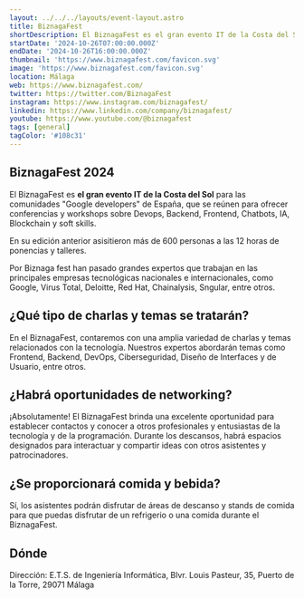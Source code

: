 ```yaml
---
layout: ../../../layouts/event-layout.astro
title: BiznagaFest
shortDescription: El BiznagaFest es el gran evento IT de la Costa del Sol para las comunidades "Google developers" de España, que se reúnen para ofrecer conferencias y workshops sobre Devops, Backend, Frontend, Chatbots, IA, Blockchain y soft skills.
startDate: '2024-10-26T07:00:00.000Z'
endDate: '2024-10-26T16:00:00.000Z'
thumbnail: 'https://www.biznagafest.com/favicon.svg'
image: 'https://www.biznagafest.com/favicon.svg'
location: Málaga
web: https://www.biznagafest.com/
twitter: https://twitter.com/BiznagaFest
instagram: https://www.instagram.com/biznagafest/
linkedin: https://www.linkedin.com/company/biznagafest/
youtube: https://www.youtube.com/@biznagafest
tags: [general]
tagColor: '#108c31'
---
```



## BiznagaFest 2024

El BiznagaFest es **el gran evento IT de la Costa del Sol** para las comunidades "Google developers" de España, que se reúnen para ofrecer conferencias y workshops sobre Devops, Backend, Frontend, Chatbots, IA, Blockchain y soft skills.

En su edición anterior asisitieron más de 600 personas a las 12 horas de ponencias y talleres.

Por Biznaga fest han pasado grandes expertos que trabajan en las principales empresas tecnológicas nacionales e internacionales, como Google, Virus Total, Deloitte, Red Hat, Chainalysis, Sngular, entre otros.

## ¿Qué tipo de charlas y temas se tratarán?

En el BiznagaFest, contaremos con una amplia variedad de charlas y temas relacionados con la tecnología. Nuestros expertos abordarán temas como Frontend, Backend, DevOps, Ciberseguridad, Diseño de Interfaces y de Usuario, entre otros.

## ¿Habrá oportunidades de networking?

¡Absolutamente! El BiznagaFest brinda una excelente oportunidad para establecer contactos y conocer a otros profesionales y entusiastas de la tecnología y de la programación. Durante los descansos, habrá espacios designados para interactuar y compartir ideas con otros asistentes y patrocinadores.

## ¿Se proporcionará comida y bebida?

Sí, los asistentes podrán disfrutar de áreas de descanso y stands de comida para que puedas disfrutar de un refrigerio o una comida durante el BiznagaFest.

## Dónde

Dirección: E.T.S. de Ingeniería Informática, Blvr. Louis Pasteur, 35, Puerto de la Torre, 29071 Málaga

<GoogleMap
  src="https://www.google.com/maps/embed?pb=!1m18!1m12!1m3!1d6396.627349596282!2d-4.4808286233469845!3d36.71502717249488!2m3!1f0!2f0!3f0!3m2!1i1024!2i768!4f13.1!3m3!1m2!1s0xd72f74b9f3606f1%3A0x9fa32cc2e6b0bbf9!2sE.T.S.%20de%20Ingenier%C3%ADa%20Inform%C3%A1tica!5e0!3m2!1ses!2ses!4v1718085900532!5m2!1ses!2ses"
  ariaLabel="E.T.S. de Ingeniería Informática, Blvr. Louis Pasteur, 35, Puerto de la Torre, 29071 Málaga"
/>
